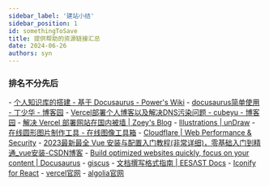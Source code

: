 ```yaml
---
sidebar_label: '建站小结'
sidebar_position: 1
id: somethingToSave
title: 提供帮助的资源链接汇总
date: 2024-06-26
authors: syn
---
```

### 排名不分先后
<p>
    - <a href="https://wiki-power.com/%E4%B8%AA%E4%BA%BA%E7%9F%A5%E8%AF%86%E5%BA%93%E7%9A%84%E6%90%AD%E5%BB%BA-%E5%9F%BA%E4%BA%8EDocusaurus/#vs-code/">个人知识库的搭建 - 基于 Docusaurus - Power's Wiki</a>
    - <a href="https://www.cnblogs.com/dingshaohua/p/16174916.html">docusaurus简单使用 - 丁少华 - 博客园</a>
    - <a href="https://www.cnblogs.com/cubeyu/articles/17451621.html">Vercel部署个人博客以及解决DNS污染问题 - cubeyu - 博客园</a>
    - <a href="https://blog-zoey.top/posts/vercel-dns-china">解决 Vercel 部署网站在国内被墙 | Zoey's Blog</a>
    - <a href="https://undraw.co/illustrations">Illustrations | unDraw</a>
    - <a href="https://phototool.cn/circle/">在线圆形图片制作工具 - 在线图像工具箱</a>
    - <a href="https://dash.cloudflare.com/login">Cloudflare | Web Performance & Security</a>
    - <a href="https://blog.csdn.net/logic1001/article/details/134617666">2023最新最全 Vue 安装与配置入门教程(非常详细)，零基础入门到精通_vue安装-CSDN博客</a>
    - <a href="https://docusaurus.io/zh-CN/">Build optimized websites quickly, focus on your content | Docusaurus</a>
    - <a href="https://giscus.app/zh-CN">giscus</a>
    - <a href="https://docs.eesast.com/docs/intro/style_guide">文档撰写格式指南 | EESΛST Docs</a>
    - <a href="https://iconify.design/docs/icon-components/react/">Iconify for React</a>
    - <a href="https://vercel.com/">vercel官网</a>
    - <a href="https://www.algolia.com/">algolia官网</a>
</p>
